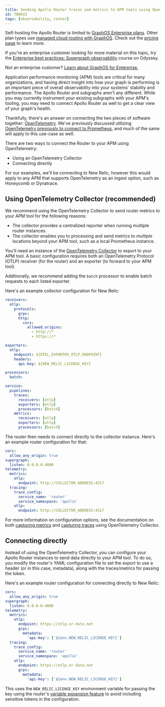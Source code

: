 ```yaml
---
title: Sending Apollo Router traces and metrics to APM tools using OpenTelemetry
id: TN0015
tags: [observability, router]
---
```


<EnterpriseFeature>

Self-hosting the Apollo Router is limited to [GraphOS Enterprise plans](/graphos/enterprise/). Other plan types use [managed cloud routing with GraphOS](/graphos/routing/cloud/). Check out the [pricing page](https://www.apollographql.com/pricing/) to learn more.

</EnterpriseFeature>

<Tip>

If you're an enterprise customer looking for more material on this topic, try the [Enterprise best practices: Supergraph observability](https://www.apollographql.com/tutorials/supergraph-observability) course on Odyssey.

Not an enterprise customer? [Learn about GraphOS for Enterprise.](/graphos/enterprise)

</Tip>

Application performance monitoring (APM) tools are critical for many organizations, and having direct insight into how your graph is performing is an important piece of overall observability into your systems' stability and performance. The Apollo Router and subgraphs aren't any different. While you may currently instrument your existing subgraphs with your APM's tooling, you may need to connect Apollo Router as well to get a clear view of your graph's health.

Thankfully, there's an answer on connecting the two pieces of software together: [OpenTelemetry](https://opentelemetry.io/). We've previously discussed utilizing [OpenTelemetry previously to connect to Prometheus](/technotes/TN0003-opentelemetry-traces-to-prometheus), and much of the same will apply to this use-case as well.

There are two ways to connect the Router to your APM using OpenTelemetry:

- Using an OpenTelemetry Collector
- Connecting directly

For our examples, we'll be connecting to New Relic, however this would apply to any APM that supports OpenTelemetry as an ingest option, such as Honeycomb or Dynatrace.

## Using OpenTelemetry Collector (recommended)

We recommend using the OpenTelemetry Collector to send router metrics to your APM tool for the following reasons:

- The collector provides a centralized reporter when running multiple router instances.
- The collector enables you to processing and send metrics to _multiple_ locations beyond your APM tool, such as a local Prometheus instance.

You'll need an instance of the [OpenTelemetry Collector](https://opentelemetry.io/docs/collector/) to export to your APM tool. A basic configuration requires both an OpenTelemetry Protocol (OTLP) receiver (for the router) and an exporter (to forward to your APM tool).

Additionally, we recommend adding the `batch` processor to enable batch requests to each listed exporter.

Here's an example collector configuration for New Relic:

```yaml title="collector-config.yaml"
receivers:
  otlp:
    protocols:
      grpc:
      http:
        cors:
          allowed_origins:
            - http://*
            - https://*

exporters:
  otlp:
    endpoint: ${OTEL_EXPORTER_OTLP_ENDPOINT}
    headers:
      api-key: ${NEW_RELIC_LICENSE_KEY}

processors:
  batch:

service:
  pipelines:
    traces:
      receivers: [otlp]
      exporters: [otlp]
      processors: [batch]
    metrics:
      receivers: [otlp]
      exporters: [otlp]
      processors: [batch]
```

The router then needs to connect directly to the collector instance. Here's an example router configuration for that:

```yaml title="router.yaml"
cors:
  allow_any_origin: true
supergraph:
  listen: 0.0.0.0:4000
telemetry:
  metrics:
    otlp:
      endpoint: http://COLLECTOR_ADDRESS:4317
  tracing:
    trace_config:
      service_name: 'router'
      service_namespace: 'apollo'
    otlp:
      endpoint: http://COLLECTOR_ADDRESS:4317
```

For more information on configuration options, see the documentation on both [capturing metrics](/router/configuration/telemetry/exporters/metrics/overview) and [capturing traces](/router/configuration/telemetry/exporters/tracing/overview) using OpenTelemetry Collector.

## Connecting directly

Instead of using the OpenTelemetry Collector, you can configure your Apollo Router instances to send data directly to your APM tool. To do so, you modify the router's YAML configuration file to set the export to use a header (or in this case, metadata), along with the traces/metrics for passing the token.

Here's an example router configuration for connecting directly to New Relic:

```yaml title="router.yaml"
cors:
  allow_any_origin: true
supergraph:
  listen: 0.0.0.0:4000
telemetry:
  metrics:
    otlp:
      endpoint: https://otlp.nr-data.net
      grpc:
        metadata:
          'api-key': ['${env.NEW_RELIC_LICENSE_KEY}']
  tracing:
    trace_config:
      service_name: 'router'
      service_namespace: 'apollo'
    otlp:
      endpoint: https://otlp.nr-data.net
      grpc:
        metadata:
          'api-key': ['${env.NEW_RELIC_LICENSE_KEY}']
```

This uses the `NEW_RELIC_LICENSE_KEY` environment variable for passing the key using the router's [variable expansion feature](/router/configuration/overview#variable-expansion) to avoid including sensitive tokens in the configuration.

